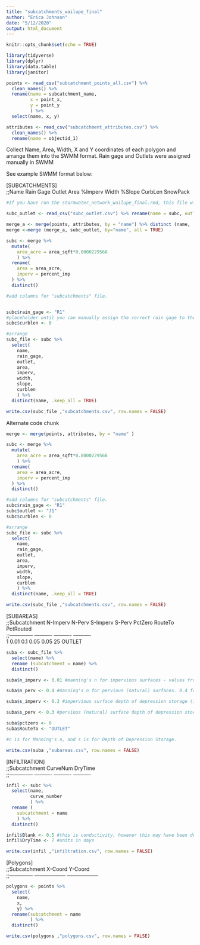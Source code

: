```yaml
---
title: "subcatchments_wailupe_final"
author: "Erica Johnson"
date: "5/12/2020"
output: html_document
---
```


```r
knitr::opts_chunk$set(echo = TRUE)

```

```r

library(tidyverse)
library(dplyr)
library(data.table)
library(janitor)

points <- read_csv("subcatchment_points_all.csv") %>% 
  clean_names() %>% 
  rename(name = subcatchment_name,
         x = point_x,
         y = point_y
         ) %>%  
  select(name, x, y)

attributes <- read_csv("subcatchment_attributes.csv") %>% 
  clean_names() %>% 
  rename(name = objectid_1)
```

Collect Name, Area, Width, X and Y coordinates of each polygon and arrange them into the SWMM format. Rain gage and Outlets were assigned manually in SWMM

See example SWMM format below:

[SUBCATCHMENTS]								
;;Name  Rain Gage  Outlet  Area  %Imperv 	Width  %Slope  CurbLen  SnowPack      
        
```r
#If you have run the stormwater_network_wailupe_final.rmd, this file will be available. If not, use the alternate code chunk below

subc_outlet <- read_csv("subc_outlet.csv") %>% rename(name = subc, outlet = node)

merge_a <- merge(points, attributes, by = "name") %>% distinct (name, .keep_all = TRUE) 
merge <-merge (merge_a, subc_outlet, by="name", all = TRUE)

subc <- merge %>%
  mutate(
    area_acre = area_sqft*0.0000229568
    ) %>% 
  rename(
    area = area_acre,
    imperv = percent_imp
  ) %>% 
  distinct()

#add columns for "subcatchments" file. 


subc$rain_gage <- "R1" 
#placeholder until you can manually assign the correct rain gage to the correct subcatchment
subc$curblen <- 0

#arrange
subc_file <- subc %>% 
  select(
    name, 
    rain_gage, 
    outlet, 
    area, 
    imperv, 
    width, 
    slope, 
    curblen
    ) %>% 
  distinct(name, .keep_all = TRUE)

write.csv(subc_file ,"subcatchments.csv", row.names = FALSE)
```

Alternate code chunk
```r
merge <- merge(points, attributes, by = "name" )

subc <- merge %>%
  mutate(
    area_acre = area_sqft*0.0000229568
    ) %>% 
  rename(
    area = area_acre,
    imperv = percent_imp
  ) %>% 
  distinct()

#add columns for "subcatchments" file. 
subc$rain_gage <- "R1" 
subc$outlet <- "J1" 
subc$curblen <- 0

#arrange
subc_file <- subc %>% 
  select(
    name, 
    rain_gage, 
    outlet, 
    area, 
    imperv, 
    width, 
    slope, 
    curblen
    ) %>% 
  distinct(name, .keep_all = TRUE)

write.csv(subc_file ,"subcatchments.csv", row.names = FALSE)

```

[SUBAREAS]								
;;Subcatchment  N-Imperv  N-Perv  S-Imperv  S-Perv  PctZero  RouteTo  PctRouted 	
;;--------------	----------	----------	----------		
1	0.01	0.1	0.05	0.05	25	OUTLET    		
```r
suba <- subc_file %>% 
  select(name) %>% 
  rename (subcatchment = name) %>% 
  distinct()

suba$n_imperv <- 0.01 #manning's n for impervious surfaces - values from SWMM Manual

suba$n_perv <- 0.4 #manning's n for pervious (natural) surfaces. 0.4 for forested subcatchments. Later, identify urban subcatchments and input 0.15. - values from SWMM Manual  

suba$s_imperv <- 0.2 #impervious surface depth of depression storage (in) - values in SWMM Manual

suba$s_perv <- 0.3 #pervious (natural) surface depth of depression storage - values in SWMM manual

suba$pctzero <- 0
suba$RouteTo <- "OUTLET"

#n is for Manning's n, and s is for Depth of Depression Storage.

write.csv(suba ,"subareas.csv", row.names = FALSE)
```

[INFILTRATION]					
;;Subcatchment  	CurveNum  	          	DryTime   
;;--------------	----------	----------	----------
```r
infil <- subc %>% 
  select(name,
         curve_number
         ) %>% 
  rename (
    subcatchment = name
    ) %>% 
  distinct()

infil$Blank <- 0.5 #this is conductivity, however this may have been depreciated in the model
infil$DryTime <- 7 #units in days

write.csv(infil ,"infiltration.csv", row.names = FALSE)
```

[Polygons]		
;;Subcatchment  	X-Coord           	Y-Coord           
;;--------------	------------------	------------------
```r
polygons <- points %>% 
  select(
    name,
    x,
    y) %>% 
  rename(subcatchment = name
         ) %>% 
  distinct()

write.csv(polygons ,"polygons.csv", row.names = FALSE)
```
